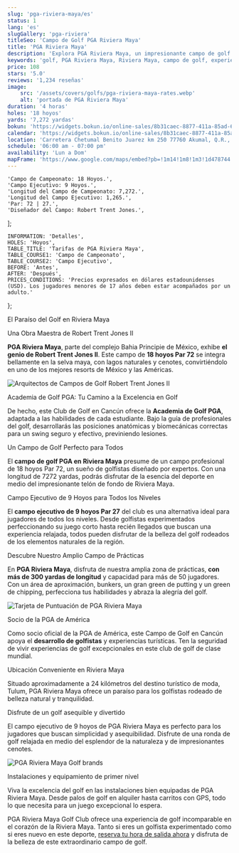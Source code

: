 ```yaml
---
slug: 'pga-riviera-maya/es'
status: 1
lang: 'es'
slugGallery: 'pga-riviera'
titleSeo: 'Campo de Golf PGA Riviera Maya'
title: 'PGA Riviera Maya'
description: 'Explora PGA Riviera Maya, un impresionante campo de golf en medio de la selva maya, que ofrece una experiencia de golf única en Riviera'
keywords: 'golf, PGA Riviera Maya, Riviera Maya, campo de golf, experiencia de golf'
price: 108
stars: '5.0'
reviews: '1,234 reseñas'
image:
    src: '/assets/covers/golfs/pga-riviera-maya-rates.webp'
    alt: 'portada de PGA Riviera Maya'
duration: '4 horas'
holes: '18 hoyos'
yards: '7,272 yardas'
bokun: 'https://widgets.bokun.io/online-sales/8b31caec-8877-411a-85ad-682828170619/experience/781984?partialView=1'
calendar: 'https://widgets.bokun.io/online-sales/8b31caec-8877-411a-85ad-682828170619/experience-calendar/781984'
location: 'Carretera Chetumal Benito Juarez km 250 77760 Akumal, Q.R., México'
schedule: '06:00 am - 07:00 pm'
availability: 'Lun a Dom'
mapFrame: 'https://www.google.com/maps/embed?pb=!1m14!1m8!1m3!1d478744.1601925098!2d-87.339955!3d20.375106!3m2!1i1024!2i768!4f13.1!3m3!1m2!1s0x8f4e33b36bd37a3b%3A0xe96810df2aa79222!2sPGA%20Riviera%20Maya!5e0!3m2!1ses-419!2sus!4v1703699030808!5m2!1ses-419!2sus'
---
```




    'Campo de Campeonato: 18 Hoyos.',
    'Campo Ejecutivo: 9 Hoyos.',
    'Longitud del Campo de Campeonato: 7,272.',
    'Longitud del Campo Ejecutivo: 1,265.',
    'Par: 72 | 27.',
    'Diseñador del Campo: Robert Trent Jones.',
];

    INFORMATION: 'Detalles',
    HOLES: 'Hoyos',
    TABLE_TITLE: 'Tarifas de PGA Riviera Maya',
    TABLE_COURSE1: 'Campo de Campeonato',
    TABLE_COURSE2: 'Campo Ejecutivo',
    BEFORE: 'Antes',
    AFTER: 'Después',
    PRICES_CONDITIONS: 'Precios expresados en dólares estadounidenses (USD). Los jugadores menores de 17 años deben estar acompañados por un adulto.'
};

<PgaPrices i18n={i18n} />

<AdditionalInfo information={detailsInfo} i18n={i18n} />

<TagH2>El Paraíso del Golf en Riviera Maya</TagH2>

<TagH3>Una Obra Maestra de Robert Trent Jones II</TagH3>

<TagP><strong>PGA Riviera Maya</strong>, parte del complejo Bahia Principie de México, exhibe <strong>el genio de Robert Trent Jones II</strong>. Este campo de <strong>18 hoyos Par 72</strong> se integra bellamente en la selva maya, con lagos naturales y cenotes, convirtiéndolo en uno de los mejores resorts de México y las Américas.</TagP>

<Image class="mx-auto py-10" src={pga1} alt="Arquitectos de Campos de Golf Robert Trent Jones II" />

<TagH3>Academia de Golf PGA: Tu Camino a la Excelencia en Golf</TagH3>

<TagP>De hecho, este Club de Golf en Cancún ofrece la <strong>Academia de Golf PGA</strong>, adaptada a las habilidades de cada estudiante. Bajo la guía de profesionales del golf, desarrollarás las posiciones anatómicas y biomecánicas correctas para un swing seguro y efectivo, previniendo lesiones.</TagP>

<TagH3>Un Campo de Golf Perfecto para Todos</TagH3>

<TagP>El <strong>campo de golf PGA en Riviera Maya</strong> presume de un campo profesional de 18 hoyos Par 72, un sueño de golfistas diseñado por expertos. Con una longitud de 7272 yardas, podrás disfrutar de la esencia del deporte en medio del impresionante telón de fondo de Riviera Maya.</TagP>

<TagH3>Campo Ejecutivo de 9 Hoyos para Todos los Niveles</TagH3>

<TagP>El <strong>campo ejecutivo de 9 hoyos Par 27</strong> del club es una alternativa ideal para jugadores de todos los niveles. Desde golfistas experimentados perfeccionando su juego corto hasta recién llegados que buscan una experiencia relajada, todos pueden disfrutar de la belleza del golf rodeados de los elementos naturales de la región.</TagP>

<TagH3>Descubre Nuestro Amplio Campo de Prácticas</TagH3>

<TagP>En <strong>PGA Riviera Maya</strong>, disfruta de nuestra amplia zona de prácticas, <strong>con más de 300 yardas de longitud</strong> y capacidad para más de 50 jugadores. Con un área de aproximación, bunkers, un gran green de putting y un green de chipping, perfecciona tus habilidades y abraza la alegría del golf.</TagP>

<Image class="mx-auto py-10" src={pga2} alt="Tarjeta de Puntuación de PGA Riviera Maya" />

<TagH4>Socio de la PGA de América</TagH4>

<TagP>Como socio oficial de la PGA de América, este Campo de Golf en Cancún apoya el <strong>desarrollo de golfistas</strong> y experiencias turísticas. Ten la seguridad de vivir experiencias de golf excepcionales en este club de golf de clase mundial.</TagP>

<TagH4>Ubicación Conveniente en Riviera Maya</TagH4>

<TagP>Situado aproximadamente a 24 kilómetros del destino turístico de moda, Tulum, PGA Riviera Maya ofrece un paraíso para los golfistas rodeado de belleza natural y tranquilidad.</TagP>

<TagH4>Disfrute de un golf asequible y divertido</TagH4>

<TagP>El campo ejecutivo de 9 hoyos de PGA Riviera Maya es perfecto para los jugadores que buscan simplicidad y asequibilidad. Disfrute de una ronda de golf relajada en medio del esplendor de la naturaleza y de impresionantes cenotes.</TagP>

<Image class="mx-auto py-10" src={pga3} alt="PGA Riviera Maya Golf brands" />

<TagH4>Instalaciones y equipamiento de primer nivel</TagH4>

<TagP>Viva la excelencia del golf en las instalaciones bien equipadas de PGA Riviera Maya. Desde palos de golf en alquiler hasta carritos con GPS, todo lo que necesita para un juego excepcional lo espera.</TagP>

<TagP>PGA Riviera Maya Golf Club ofrece una experiencia de golf incomparable en el corazón de la Riviera Maya. Tanto si eres un golfista experimentado como si eres nuevo en este deporte, <a class="font-bold text-cyan-600 italic" href="https://widgets.bokun.io/online-sales/8b31caec-8877-411a-85ad-682828170619/experience/781984?partialView=1&_ga=2.150333878.162478979.1703687360-1887048101.1703687359">reserva tu hora de salida ahora</a> y disfruta de la belleza de este extraordinario campo de golf.</TagP>